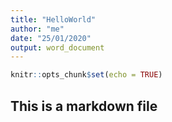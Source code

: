 ```yaml
---
title: "HelloWorld"
author: "me"
date: "25/01/2020"
output: word_document
---
```


```r
knitr::opts_chunk$set(echo = TRUE)
```

## This is a markdown file
